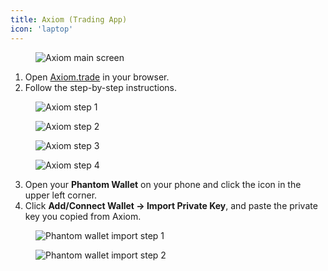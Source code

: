 ```yaml
---
title: Axiom (Trading App)
icon: 'laptop'
---
```


<figure>
  <img src="https://2619786285-files.gitbook.io/~/files/v0/b/gitbook-x-prod.appspot.com/o/spaces%2FM0pXZISmirZR5oaAIkSt%2Fuploads%2FuhNNPYe2SHKwANGECc4q%2F6.png?alt=media&token=ffebcb6e-85cb-44bb-a459-a11d5f06c947" alt="Axiom main screen" />
</figure>

1. Open [Axiom.trade](https://axiom.trade/) in your browser.  
2. Follow the step-by-step instructions.

<div>
  <figure>
    <img src="https://2619786285-files.gitbook.io/~/files/v0/b/gitbook-x-prod.appspot.com/o/spaces%2FM0pXZISmirZR5oaAIkSt%2Fuploads%2FDvab6WhkeGkdVJsuESio%2FScreenshot_2.png?alt=media&token=6a813ebc-971a-4750-9976-9765a2f07506" alt="Axiom step 1" />
  </figure>
  <figure>
    <img src="https://2619786285-files.gitbook.io/~/files/v0/b/gitbook-x-prod.appspot.com/o/spaces%2FM0pXZISmirZR5oaAIkSt%2Fuploads%2FLRmar43mhsetVKFUPcjz%2FScreenshot_3.png?alt=media&token=ab4570ef-d765-4d23-832e-ad8948fd5323" alt="Axiom step 2" />
  </figure>
</div>

<figure>
  <img src="https://2619786285-files.gitbook.io/~/files/v0/b/gitbook-x-prod.appspot.com/o/spaces%2FM0pXZISmirZR5oaAIkSt%2Fuploads%2FeQ889px2c7xqBbWMwDPy%2FScreenshot_4.png?alt=media&token=0a90a646-13ae-451e-a56d-1e08bc26eb99" alt="Axiom step 3" />
</figure>

<figure>
  <img src="https://2619786285-files.gitbook.io/~/files/v0/b/gitbook-x-prod.appspot.com/o/spaces%2FM0pXZISmirZR5oaAIkSt%2Fuploads%2FVdCIrj1oH5RquQPQNhIz%2FScreenshot_5.png?alt=media&token=569a3557-81fc-49e5-b131-508c6a424854" alt="Axiom step 4" />
</figure>

3. Open your **Phantom Wallet** on your phone and click the icon in the upper left corner.  
4. Click **Add/Connect Wallet → Import Private Key**, and paste the private key you copied from Axiom.

<div>
  <figure>
    <img src="https://2619786285-files.gitbook.io/~/files/v0/b/gitbook-x-prod.appspot.com/o/spaces%2FM0pXZISmirZR5oaAIkSt%2Fuploads%2F1LDojxQ4Mhx51BLLIUOc%2FPhantom.png?alt=media&token=b4408396-4169-4f62-aa7b-17f139131e95" alt="Phantom wallet import step 1" />
  </figure>
  <figure>
    <img src="https://2619786285-files.gitbook.io/~/files/v0/b/gitbook-x-prod.appspot.com/o/spaces%2FM0pXZISmirZR5oaAIkSt%2Fuploads%2FOeiin174gPTCM3Agb2ga%2FPhantom%202.png?alt=media&token=94c344be-9e2b-453f-b851-467c6335c981" alt="Phantom wallet import step 2" />
  </figure>
</div>
